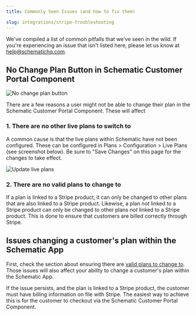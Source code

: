 ```yaml
---
title: Commonly Seen Issues (and how to fix them)

slug: integrations/stripe-troubleshooting
---
```


We've compiled a list of common pitfalls that we've seen in the wild. If you're experiencing an issue that isn't listed here, please let us know at help@schematichq.com.

## No Change Plan Button in Schematic Customer Portal Component

![No change plan button](./images/no-change-plan-button.png)

There are a few reasons a user might not be able to change their plan in the Schematic Customer Portal Component. These will affect 

### 1. There are no other live plans to switch to

A common cause is that the live plans within Schematic have not been configured. These can be configured in Plans > Configuration > Live Plans (see screenshot below). Be sure to "Save Changes" on this page for the changes to take effect.

![Update live plans](./images/update-live-plans.png)

### 2. There are no valid plans to change to

If a plan is linked to a Stripe product, it can only be changed to other plans that are also linked to a Stripe product. Likewise, a plan _not_ linked to a Stripe product can only be changed to other plans _not_ linked to a Stripe product. This is done to ensure that customers are billed correctly through Stripe. 

## Issues changing a customer's plan within the Schematic App

First, check the section about ensuring there are [valid plans to change to](#2-there-are-no-valid-plans-to-change-to). Those issues will also affect your ability to change a customer's plan within the Schematic App. 

If the issue persists, and the plan is linked to a Stripe product, the customer must have billing information on file with Stripe. The easiest way to achieve this is for the customer to checkout via the Schematic Customer Portal Component.

